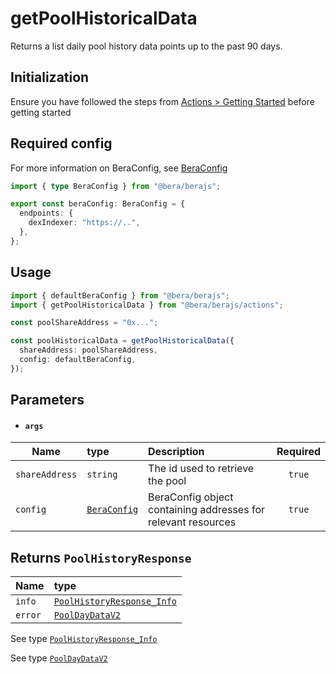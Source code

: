 # getPoolHistoricalData

Returns a list daily pool history data points up to the past 90 days.

## Initialization

Ensure you have followed the steps from [Actions > Getting Started](/actions/getting-started) before getting started

## Required config

For more information on BeraConfig, see [BeraConfig](/bera-config/)

```ts twoslash
import { type BeraConfig } from "@bera/berajs";

export const beraConfig: BeraConfig = {
  endpoints: {
    dexIndexer: "https://..",
  },
};
```

## Usage

```ts
import { defaultBeraConfig } from "@bera/berajs";
import { getPoolHistoricalData } from "@bera/berajs/actions";

const poolShareAddress = "0x...";

const poolHistoricalData = getPoolHistoricalData({
  shareAddress: poolShareAddress,
  config: defaultBeraConfig,
});
```

## Parameters

- #### `args`

| Name           | type                              | Description                                                   | Required |
| -------------- | :-------------------------------- | :------------------------------------------------------------ | :------: |
| `shareAddress` | `string`                          | The id used to retrieve the pool                              |  `true`  |
| `config`       | [`BeraConfig`](/types/BeraConfig) | BeraConfig object containing addresses for relevant resources |  `true`  |

## Returns `PoolHistoryResponse`

| Name    | type                                                           |
| ------- | :------------------------------------------------------------- |
| `info`  | [`PoolHistoryResponse_Info`](/types/PoolHistoryResponse_Info/) |
| `error` | [`PoolDayDataV2`](/types/PoolDayDataV2/)                       |

See type [`PoolHistoryResponse_Info`](/types/PoolHistoryResponse_Info/)

See type [`PoolDayDataV2`](/types/PoolDayDataV2/)
